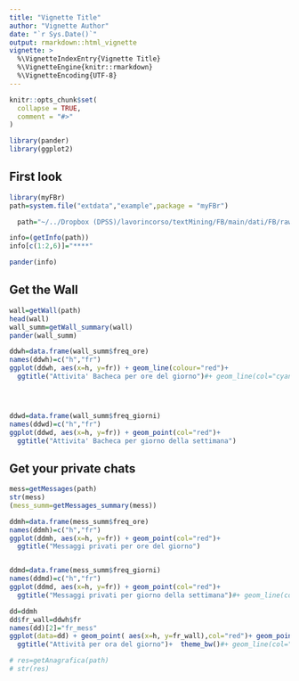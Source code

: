 ---
title: "Vignette Title"
author: "Vignette Author"
date: "`r Sys.Date()`"
output: rmarkdown::html_vignette
vignette: >
  %\VignetteIndexEntry{Vignette Title}
  %\VignetteEngine{knitr::rmarkdown}
  %\VignetteEncoding{UTF-8}
---

```{r setup, include = FALSE}
knitr::opts_chunk$set(
  collapse = TRUE,
  comment = "#>"
)

library(pander)
library(ggplot2)
```



## First look

```{r}
library(myFBr)
path=system.file("extdata","example",package = "myFBr")

  path="~/../Dropbox (DPSS)/lavorincorso/textMining/FB/main/dati/FB/raw_data/LCB1703.zip/"

info=(getInfo(path))
info[c(1:2,6)]="****"

pander(info)

```



## Get the Wall

```{r}
wall=getWall(path)
head(wall)
wall_summ=getWall_summary(wall)
pander(wall_summ)

ddwh=data.frame(wall_summ$freq_ore)
names(ddwh)=c("h","fr")
ggplot(ddwh, aes(x=h, y=fr)) + geom_line(colour="red")+
  ggtitle("Attivita' Bacheca per ore del giorno")#+ geom_line(col="cyan")




ddwd=data.frame(wall_summ$freq_giorni)
names(ddwd)=c("h","fr")
ggplot(ddwd, aes(x=h, y=fr)) + geom_point(col="red")+
  ggtitle("Attivita' Bacheca per giorno della settimana")

```



## Get your private chats

```{r}
mess=getMessages(path)
str(mess)
(mess_summ=getMessages_summary(mess))

ddmh=data.frame(mess_summ$freq_ore)
names(ddmh)=c("h","fr")
ggplot(ddmh, aes(x=h, y=fr)) + geom_point(col="red")+
  ggtitle("Messaggi privati per ore del giorno")


ddmd=data.frame(mess_summ$freq_giorni)
names(ddmd)=c("h","fr")
ggplot(ddmd, aes(x=h, y=fr)) + geom_point(col="red")+
  ggtitle("Messaggi privati per giorno della settimana")#+ geom_line(col="cyan")

dd=ddmh
dd$fr_wall=ddwh$fr
names(dd)[2]="fr_mess"
ggplot(data=dd) + geom_point( aes(x=h, y=fr_wall),col="red")+ geom_point(aes(x=h, y=fr_mess),col="cyan")+
  ggtitle("Attività per ora del giorno")+  theme_bw()#+ geom_line(col="cyan")

# res=getAnagrafica(path)
# str(res)
```
